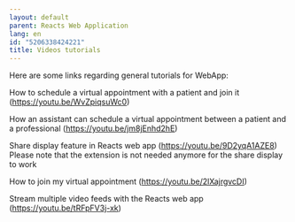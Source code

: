 ```yaml
---
layout: default
parent: Reacts Web Application
lang: en
id: "5206338424221"
title: Videos tutorials
---
```

Here are some links regarding general tutorials for WebApp:

How to schedule a virtual appointment with a patient and join it (https://youtu.be/WvZpiqsuWc0)

How an assistant can schedule a virtual appointment between a patient and a professional (https://youtu.be/jm8jEnhd2hE)

Share display feature in Reacts web app (https://youtu.be/9D2yqA1AZE8) Please note that the extension is not needed anymore for the share display to work

How to join my virtual appointment (https://youtu.be/2lXajrgvcDI)

Stream multiple video feeds with the Reacts web app (https://youtu.be/tRFpFV3j-xk)


